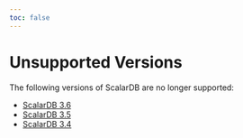 ```yaml
---
toc: false
---
```


# Unsupported Versions

The following versions of ScalarDB are no longer supported:

- [ScalarDB 3.6](/docs/3.6/)
- [ScalarDB 3.5](/docs/3.5/)
- [ScalarDB 3.4](/docs/3.4/)
